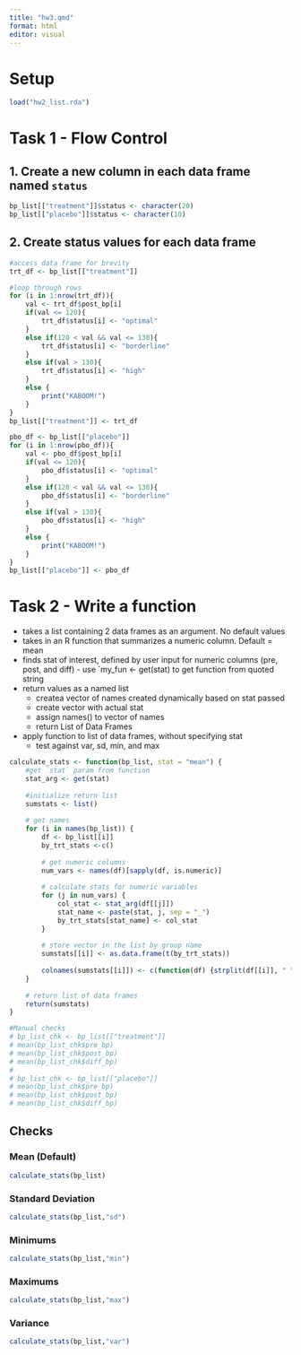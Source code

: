 ```yaml
---
title: "hw3.qmd"
format: html
editor: visual
---
```


# Setup

```r
load("hw2_list.rda")
```

# Task 1 - Flow Control

## 1. Create a new column in each data frame named `status`

```r
bp_list[["treatment"]]$status <- character(20)
bp_list[["placebo"]]$status <- character(10)
```

## 2. Create status values for each data frame

```r
#access data frame for brevity
trt_df <- bp_list[["treatment"]]

#loop through rows
for (i in 1:nrow(trt_df)){
    val <- trt_df$post_bp[i]
    if(val <= 120){
        trt_df$status[i] <- "optimal"
    }
    else if(120 < val && val <= 130){
        trt_df$status[i] <- "borderline"
    }
    else if(val > 130){
        trt_df$status[i] <- "high"   
    }
    else {
        print("KABOOM!")
    }
}
bp_list[["treatment"]] <- trt_df

pbo_df <- bp_list[["placebo"]]
for (i in 1:nrow(pbo_df)){
    val <- pbo_df$post_bp[i]
    if(val <= 120){
        pbo_df$status[i] <- "optimal"
    }
    else if(120 < val && val <= 130){
        pbo_df$status[i] <- "borderline"
    }
    else if(val > 130){
        pbo_df$status[i] <- "high"   
    }
    else {
        print("KABOOM!")
    }
}
bp_list[["placebo"]] <- pbo_df

```

# Task 2 - Write a function

-   takes a list containing 2 data frames as an argument. No default values
-   takes in an R function that summarizes a numeric column. Default = mean
-   finds stat of interest, defined by user input for numeric columns (pre, post, and diff) - use \`my_fun \<- get(stat) to get function from quoted string
-   return values as a named list
    -   createa vector of names created dynamically based on stat passed
    -   create vector with actual stat
    -   assign names() to vector of names
    -   return List of Data Frames
-   apply function to list of data frames, without specifying stat
    -   test against var, sd, min, and max

```r
calculate_stats <- function(bp_list, stat = "mean") {
    #get `stat` param from function
    stat_arg <- get(stat)
    
    #initialize return list
    sumstats <- list()
    
    # get names
    for (i in names(bp_list)) {
        df <- bp_list[[i]]
        by_trt_stats <-c()
        
        # get numeric columns
        num_vars <- names(df)[sapply(df, is.numeric)]
        
        # calculate stats for numeric variables
        for (j in num_vars) {
            col_stat <- stat_arg(df[[j]])
            stat_name <- paste(stat, j, sep = "_")
            by_trt_stats[stat_name] <- col_stat
        }
        
        # store vector in the list by group name
        sumstats[[i]] <- as.data.frame(t(by_trt_stats))
        
        colnames(sumstats[[i]]) <- c(function(df) {strplit(df[[i]], " ")}(df[[i]]))
    }
    
    # return list of data frames
    return(sumstats)
}

#Manual checks
# bp_list_chk <- bp_list[["treatment"]]
# mean(bp_list_chk$pre_bp)
# mean(bp_list_chk$post_bp)
# mean(bp_list_chk$diff_bp)
# 
# bp_list_chk <- bp_list[["placebo"]]
# mean(bp_list_chk$pre_bp)
# mean(bp_list_chk$post_bp)
# mean(bp_list_chk$diff_bp)
```

## Checks

### Mean (Default)
```r
calculate_stats(bp_list)
```

### Standard Deviation 
```r
calculate_stats(bp_list,"sd")
```

### Minimums
```r
calculate_stats(bp_list,"min")
```

### Maximums
```r
calculate_stats(bp_list,"max")
```

### Variance
```r
calculate_stats(bp_list,"var")
```

